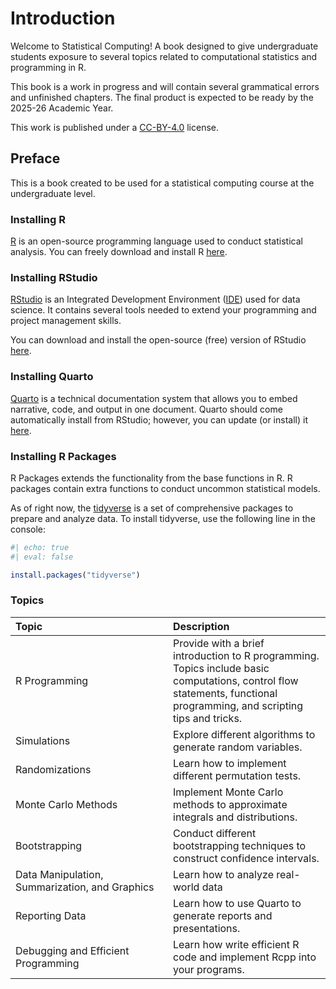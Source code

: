# Introduction {.unnumbered}

Welcome to Statistical Computing! A book designed to give undergraduate students exposure to several topics related to computational statistics and programming in R.

::: callout-note
This book is a work in progress and will contain several grammatical errors and unfinished chapters. The final product is expected to be ready by the 2025-26 Academic Year.
:::

This work is published under a [CC-BY-4.0](https://creativecommons.org/licenses/by/4.0/) license. 


## Preface

This is a book created to be used for a statistical computing course at the undergraduate level.

### Installing R

[R](https://www.r-project.org/) is an open-source programming language used to conduct statistical analysis.
You can freely download and install R [here](https://cloud.r-project.org/).

### Installing RStudio

[RStudio](https://posit.co/products/open-source/rstudio/) is an Integrated Development Environment ([IDE](https://en.wikipedia.org/wiki/Integrated_development_environment)) used for data science.
It contains several tools needed to extend your programming and project management skills. 

You can download and install the open-source (free) version of RStudio [here](https://posit.co/downloads/).

### Installing Quarto

[Quarto](https://quarto.org/) is a technical documentation system that allows you to embed narrative, code, and output in one document.
Quarto should come automatically install from RStudio; however, you can update (or install) it [here](https://quarto.org/docs/get-started/).

### Installing R Packages

R Packages extends the functionality from the base functions in R. R packages contain extra functions to conduct uncommon statistical models.

As of right now, the [tidyverse](https://www.tidyverse.org/) is a set of comprehensive packages to prepare and analyze data. To install tidyverse, use the following line in the console:


```r
#| echo: true
#| eval: false

install.packages("tidyverse")

```


### Topics

|Topic | Description |
|:-|:-|
|R Programming | Provide with a brief introduction to R programming. Topics include basic computations, control flow statements, functional programming, and scripting tips and tricks. |
|Simulations | Explore different algorithms to generate random variables. |
|Randomizations | Learn how to implement different permutation tests. |
|Monte Carlo Methods | Implement Monte Carlo methods to approximate integrals and distributions. |
|Bootstrapping | Conduct different bootstrapping techniques to construct confidence intervals. |
| Data Manipulation, Summarization, and Graphics| Learn how to analyze real-world data |
| Reporting Data | Learn how to use Quarto to generate reports and presentations. |
| Debugging and Efficient Programming | Learn how write efficient R code and implement Rcpp into your programs. |
 

